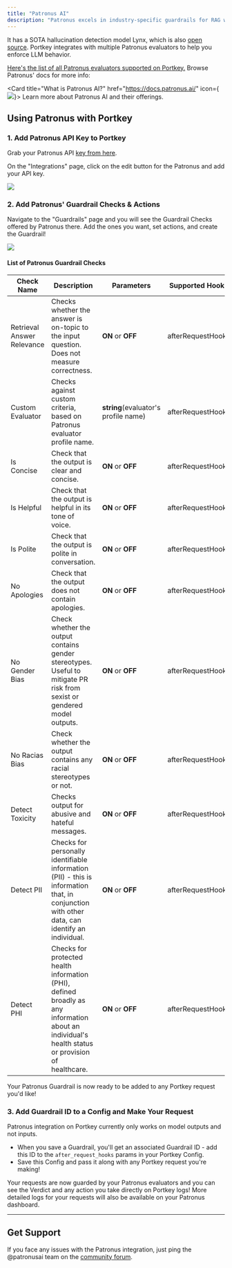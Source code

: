 ```yaml
---
title: "Patronus AI"
description: "Patronus excels in industry-specific guardrails for RAG workflows."
---
```

 It has a SOTA hallucination detection model Lynx, which is also [open source](https://www.patronus.ai/blog/lynx-state-of-the-art-open-source-hallucination-detection-model). Portkey integrates with multiple Patronus evaluators to help you enforce LLM behavior.

[Here's the list of all Patronus evaluators supported on Portkey.](/docs/product/guardrails/list-of-guardrail-checks/patronus-ai#id-2.-add-patronus-guardrail-check) Browse Patronus' docs for more info:

<Card title="What is Patronus AI?" href="https://docs.patronus.ai/" icon={<img src="/images/guardrails/f10c95b-main_logo.svg"  />}>
    Learn more about Patronus AI and their offerings.
</Card>

## Using Patronus with Portkey

### 1\. Add Patronus API Key to Portkey

Grab your Patronus API [key from here](https://app.patronus.ai/).

On the "Integrations" page, click on the edit button for the Patronus and add your API key.

<Frame>
  <img src="/images/guardrails/g5.png"/>
</Frame>

### 2\. Add Patronus' Guardrail Checks & Actions

Navigate to the "Guardrails" page and you will see the Guardrail Checks offered by Patronus there. Add the ones you want, set actions, and create the Guardrail!
<Frame>
  <img src="/images/guardrails/g5.png"/>
</Frame>

#### List of Patronus Guardrail Checks

| Check Name                 | Description                                                                                                                                       | Parameters                           | Supported Hooks   |
| -------------------------- | ------------------------------------------------------------------------------------------------------------------------------------------------- | ------------------------------------ | ----------------- |
| Retrieval Answer Relevance | Checks whether the answer is on-topic to the input question. Does not measure correctness.                                                        | **ON** or **OFF**                    | afterRequestHooks |
| Custom Evaluator           | Checks against custom criteria, based on Patronus evaluator profile name.                                                                         | **string**(evaluator's profile name) | afterRequestHooks |
| Is Concise                 | Check that the output is clear and concise.                                                                                                       | **ON** or **OFF**                    | afterRequestHooks |
| Is Helpful                 | Check that the output is helpful in its tone of voice.                                                                                            | **ON** or **OFF**                    | afterRequestHooks |
| Is Polite                  | Check that the output is polite in conversation.                                                                                                  | **ON** or **OFF**                    | afterRequestHooks |
| No Apologies               | Check that the output does not contain apologies.                                                                                                 | **ON** or **OFF**                    | afterRequestHooks |
| No Gender Bias             | Check whether the output contains gender stereotypes. Useful to mitigate PR risk from sexist or gendered model outputs.                           | **ON** or **OFF**                    | afterRequestHooks |
| No Racias Bias             | Check whether the output contains any racial stereotypes or not.                                                                                  | **ON** or **OFF**                    | afterRequestHooks |
| Detect Toxicity            | Checks output for abusive and hateful messages.                                                                                                   | **ON** or **OFF**                    | afterRequestHooks |
| Detect PII                 | Checks for personally identifiable information (PII) - this is information that, in conjunction with other data, can identify an individual.      | **ON** or **OFF**                    | afterRequestHooks |
| Detect PHI                 | Checks for protected health information (PHI), defined broadly as any information about an individual's health status or provision of healthcare. | **ON** or **OFF**                    | afterRequestHooks |

Your Patronus Guardrail is now ready to be added to any Portkey request you'd like!

### 3\. Add Guardrail ID to a Config and Make Your Request

<Info>

Patronus integration on Portkey currently only works on model outputs and not inputs.
</Info>

* When you save a Guardrail, you'll get an associated Guardrail ID - add this ID to the `after_request_hooks` params in your Portkey Config.
* Save this Config and pass it along with any Portkey request you're making!

Your requests are now guarded by your Patronus evaluators and you can see the Verdict and any action you take directly on Portkey logs! More detailed logs for your requests will also be available on your Patronus dashboard.

---

## Get Support

If you face any issues with the Patronus integration, just ping the @patronusai team on the [community forum](https://discord.gg/portkey-llms-in-prod-1143393887742861333).
